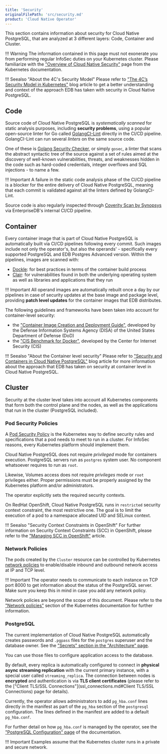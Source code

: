 ```yaml
---
title: 'Security'
originalFilePath: 'src/security.md'
product: 'Cloud Native Operator'
---
```


This section contains information about security for Cloud Native PostgreSQL,
that are analyzed at 3 different layers: Code, Container and Cluster.

!!! Warning
    The information contained in this page must not exonerate you from
    performing regular InfoSec duties on your Kubernetes cluster. Please
    familiarize with the ["Overview of Cloud Native Security"](https://kubernetes.io/docs/concepts/security/overview/)
    page from the Kubernetes documentation.

!!! Seealso "About the 4C's Security Model"
    Please refer to ["The 4C’s Security Model in Kubernetes"](https://www.enterprisedb.com/blog/4cs-security-model-kubernetes)
    blog article to get a better understanding and context of the approach EDB
    has taken with security in Cloud Native PostgreSQL.

## Code

Source code of Cloud Native PostgreSQL is *systematically scanned* for static analysis purposes,
including **security problems**, using a popular open-source linter for Go called
[GolangCI-Lint](https://github.com/golangci/golangci-lint) directly in the CI/CD pipeline.
GolangCI-Lint can run several *linters* on the same source code.

One of these is [Golang Security Checker](https://github.com/securego/gosec), or simply `gosec`,
a linter that scans the abstract syntactic tree of the source against a set of rules aimed at
the discovery of well-known vulnerabilities, threats, and weaknesses hidden in
the code such as hard-coded credentials, integer overflows and SQL injections - to name a few.

!!! Important
    A failure in the static code analysis phase of the CI/CD pipeline is a blocker
    for the entire delivery of Cloud Native PostgreSQL, meaning that each commit is validated
    against all the linters defined by GolangCI-Lint.

Source code is also regularly inspected through [Coverity Scan by Synopsys](https://scan.coverity.com/)
via EnterpriseDB's internal CI/CD pipeline.

## Container

Every container image that is part of Cloud Native PostgreSQL is automatically built via CI/CD pipelines following every commit.
Such images include not only the operator's, but also the operands' - specifically every supported PostgreSQL and EDB Postgres Advanced version.
Within the pipelines, images are scanned with:

- [Dockle](https://github.com/goodwithtech/dockle): for best practices in terms
  of the container build process
- [Clair](https://github.com/quay/clair): for vulnerabilities found in both the
  underlying operating system as well as libraries and applications that they run

!!! Important
    All operand images are automatically rebuilt once a day by our pipelines in case
    of security updates at the base image and package level, providing **patch level updates**
    for the container images that EDB distributes.

The following guidelines and frameworks have been taken into account for container-level security:

- the ["Container Image Creation and Deployment Guide"](https://dl.dod.cyber.mil/wp-content/uploads/devsecops/pdf/DevSecOps_Enterprise_Container_Image_Creation_and_Deployment_Guide_2.6-Public-Release.pdf),
  developed by the Defense Information Systems Agency (DISA) of the United States Department of Defense (DoD)
- the ["CIS Benchmark for Docker"](https://www.cisecurity.org/benchmark/docker/),
  developed by the Center for Internet Security (CIS)

!!! Seealso "About the Container level security"
    Please refer to ["Security and Containers in Cloud Native PostgreSQL"](https://www.enterprisedb.com/blog/security-and-containers-cloud-native-postgresql)
    blog article for more information about the approach that EDB has taken on
    security at container level in Cloud Native PostgreSQL.

## Cluster

Security at the cluster level takes into account all Kubernetes components that
form both the control plane and the nodes, as well as the applications that run in
the cluster (PostgreSQL included).

### Pod Security Policies

A [Pod Security Policy](https://kubernetes.io/docs/concepts/policy/pod-security-policy/)
is the Kubernetes way to define security rules and specifications that a pod needs to meet
to run in a cluster.
For InfoSec reasons, every Kubernetes platform should implement them.

Cloud Native PostgreSQL does not require *privileged* mode for containers execution.
PostgreSQL servers run as `postgres` system user. No component whatsoever requires to run as `root`.

Likewise, Volumes access does not require *privileges* mode or `root` privileges either.
Proper permissions must be properly assigned by the Kubernetes platform and/or administrators.

The operator explicitly sets the required security contexts.

On RedHat OpenShift, Cloud Native PostgreSQL runs in `restricted` security context constraint,
the most restrictive one. The goal is to limit the execution of a pod to a namespace allocated UID
and SELinux context.

!!! Seealso "Security Context Constraints in OpenShift"
    For further information on Security Context Constraints (SCC) in
    OpenShift, please refer to the
    ["Managing SCC in OpenShift"](https://www.openshift.com/blog/managing-sccs-in-openshift)
    article.

### Network Policies

The pods created by the `Cluster` resource can be controlled by Kubernetes
[network policies](https://kubernetes.io/docs/concepts/services-networking/network-policies/)
to enable/disable inbound and outbound network access at IP and TCP level.

!!! Important
    The operator needs to communicate to each instance on TCP port 8000
    to get information about the status of the PostgreSQL server. Make sure
    you keep this in mind in case you add any network policy.

Network policies are beyond the scope of this document.
Please refer to the ["Network policies"](https://kubernetes.io/docs/concepts/services-networking/network-policies/)
section of the Kubernetes documentation for further information.

### PostgreSQL

The current implementation of Cloud Native PostgreSQL automatically creates
passwords and `.pgpass` files for the `postgres` superuser and the database owner.
See the ["Secrets" section in the "Architecture" page](architecture.md#secrets).

You can use those files to configure application access to the database.

By default, every replica is automatically configured to connect in **physical
async streaming replication** with the current primary instance, with a special
user called `streaming_replica`. The connection between nodes is **encrypted**
and authentication is via **TLS client certificates** (please refer to the
["Client TLS/SSL Connections"](ssl_connections.md#Client TLS/SSL Connections) page
for details).

Currently, the operator allows administrators to add `pg_hba.conf` lines directly in the manifest
as part of the `pg_hba` section of the `postgresql` configuration. The lines defined in the
manifest are added to a default `pg_hba.conf`.

For further detail on how `pg_hba.conf` is managed by the operator, see the
["PostgreSQL Configuration" page](postgresql_conf.md#the-pg_hba-section) of the documentation.

!!! Important
    Examples assume that the Kubernetes cluster runs in a private and secure network.
